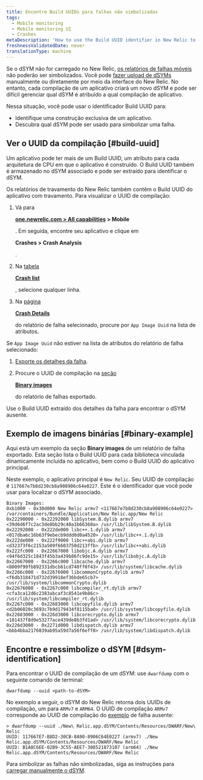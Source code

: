 ```yaml
---
title: Encontre Build UUIDs para falhas não simbolizadas
tags:
  - Mobile monitoring
  - Mobile monitoring UI
  - Crashes
metaDescription: 'How to use the Build UUID identifier in New Relic to identify a unique build of an app, and to find which dSYM to use to symbolicate a crash.'
freshnessValidatedDate: never
translationType: machine
---
```


Se o dSYM não for carregado no New Relic, [os relatórios de falhas móveis](/docs/mobile-monitoring/mobile-monitoring-ui/crashes/investigate-mobile-app-crash-report) não poderão ser simbolizados. Você pode [fazer upload de dSYMs](/docs/mobile-monitoring/new-relic-mobile-ios/install-configure/upload-dsyms-bitcode-apps) manualmente ou diretamente por meio da interface do New Relic. No entanto, cada compilação de um aplicativo criará um novo dSYM e pode ser difícil gerenciar qual dSYM é atribuído a qual compilação de aplicativo.

Nessa situação, você pode usar o identificador Build UUID para:

* Identifique uma construção exclusiva de um aplicativo.
* Descubra qual dSYM pode ser usado para simbolizar uma falha.

## Ver o UUID da compilação [#build-uuid]

Um aplicativo pode ter mais de um Build UUID, um atributo para cada arquitetura de CPU em que o aplicativo é construído. O Build UUID também é armazenado no dSYM associado e pode ser extraído para identificar o dSYM.

Os relatórios de travamento do New Relic também contêm o Build UUID do aplicativo com travamento. Para visualizar o UUID de compilação:

1. Vá para

   <DoNotTranslate>**[one.newrelic.com > All capabilities](https://one.newrelic.com/all-capabilities) > Mobile**</DoNotTranslate>

   . Em seguida, encontre seu aplicativo e clique em

   <DoNotTranslate>**Crashes > Crash Analysis**</DoNotTranslate>

   .

2. Na [tabela](/docs/mobile-monitoring/mobile-monitoring-ui/crashes/view-mobile-app-crashes)

   <DoNotTranslate>[**Crash list**](/docs/mobile-monitoring/mobile-monitoring-ui/crashes/view-mobile-app-crashes)</DoNotTranslate>

   [ ](/docs/mobile-monitoring/mobile-monitoring-ui/crashes/view-mobile-app-crashes), selecione qualquer linha.

3. Na [página](/docs/mobile-monitoring/mobile-monitoring-ui/crashes/investigate-mobile-app-crash-report#viewing)

   <DoNotTranslate>[**Crash Details**](/docs/mobile-monitoring/mobile-monitoring-ui/crashes/investigate-mobile-app-crash-report#viewing)</DoNotTranslate>

   [ ](/docs/mobile-monitoring/mobile-monitoring-ui/crashes/investigate-mobile-app-crash-report#viewing)do relatório de falha selecionado, procure por `App Image Uuid` na lista de atributos.

Se `App Image Uuid` não estiver na lista de atributos do relatório de falha selecionado:

1. [Exporte os detalhes da falha](/docs/mobile-monitoring/mobile-monitoring-ui/crashes/investigate-mobile-app-crash-report#viewing).

2. Procure o UUID de compilação na [seção](#binary-example)

   <DoNotTranslate>[**Binary images**](#binary-example)</DoNotTranslate>

   [ ](#binary-example)do relatório de falhas exportado.

Use o Build UUID extraído dos detalhes da falha para encontrar o dSYM ausente.

## Exemplo de imagens binárias [#binary-example]

Aqui está um exemplo da seção <DoNotTranslate>**Binary images**</DoNotTranslate> de um relatório de falha exportado. Esta seção lista o Build UUID para cada biblioteca vinculada dinamicamente incluída no aplicativo, bem como o Build UUID do aplicativo principal.

Neste exemplo, o aplicativo principal é `New Relic`. Seu UUID de compilação é `117667e7b8d230cb8a908906c64e0227`. Este é o identificador que você pode usar para localizar o dSYM associado.

```
Binary Images:
0xb1000 - 0x30d000 New Relic armv7 <117667e7b8d230cb8a908906c64e0227> /var/containers/Bundle/Application/New Relic.app/New Relic
0x22290000 - 0x22292000 libSystem.B.dylib armv7 <39d6d6f7c2ac3de8bb29c40a1b66368a> /usr/lib/libSystem.B.dylib
0x22292000 - 0x222de000 libc++.1.dylib armv7 <017dba6c16b63f9ebecb9ddd0d0a4520> /usr/lib/libc++.1.dylib
0x222de000 - 0x222f9000 libc++abi.dylib armv7 <d32373f6c2153a509f6603750d213ffb> /usr/lib/libc++abi.dylib
0x222fc000 - 0x22667000 libobjc.A.dylib armv7 <94f6d325c1843f45b3a439b86fc9de15> /usr/lib/libobjc.A.dylib
0x22667000 - 0x2266c000 libcache.dylib armv7 <8009f99fb892331dbcb61cd740ff0f43> /usr/lib/system/libcache.dylib
0x2266c000 - 0x22676000 libcommonCrypto.dylib armv7 <f6db318471d732d39918ef36bde65cb7> /usr/lib/system/libcommonCrypto.dylib
0x22676000 - 0x2267c000 libcompiler_rt.dylib armv7 <cfa3ca12d6c2383abcaf3c8541e9b86c> /usr/lib/system/libcompiler_rt.dylib
0x2267c000 - 0x22683000 libcopyfile.dylib armv7 <d2b06020c3693c7b9d179434f8115ba0> /usr/lib/system/libcopyfile.dylib
0x22683000 - 0x226d3000 libcorecrypto.dylib armv7 <181437f8d9e53277ace439de8b3fd1ad> /usr/lib/system/libcorecrypto.dylib
0x226d3000 - 0x2271d000 libdispatch.dylib armv7 <bbb4bba2176039ab95a59d7a56f6eff8> /usr/lib/system/libdispatch.dylib
```

## Encontre e ressimbolize o dSYM [#dsym-identification]

Para encontrar o UUID de compilação de um dSYM: use `dwarfdump` com o seguinte comando de terminal:

```
dwarfdump --uuid <path-to-dSYM>
```

No exemplo a seguir, o dSYM do New Relic retorna dois UUIDs de compilação, um para `ARMv7` e `ARM64`. O UUID de compilação `ARMv7` corresponde ao UUID de compilação do [exemplo](#binary-example) de falha ausente:

```
> dwarfdump --uuid ./New\ Relic.app.dSYM/Contents/Resources/DWARF/New\ Relic
UUID: 117667E7-B8D2-30CB-8A90-8906C64E0227 (armv7) ./New Relic.app.dSYM/Contents/Resources/DWARF/New Relic
UUID: B1A8C6EE-02B9-3C55-AEE7-308521873107 (arm64) ./New Relic.app.dSYM/Contents/Resources/DWARF/New Relic
```

Para simbolizar as falhas não simbolizadas, siga as instruções para [carregar manualmente o dSYM](/docs/mobile-monitoring/new-relic-mobile-ios/install-configure/upload-dsyms-bitcode-apps).